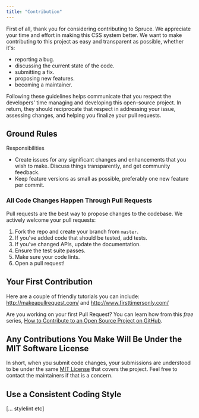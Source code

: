 ```yaml
---
title: "Contribution"
---
```


<p className="lead">First of all, thank you for considering contributing to Spruce. We appreciate your time and effort in making this CSS system better. We want to make contributing to this project as easy and transparent as possible, whether it's:</p>

- reporting a bug.
- discussing the current state of the code.
- submitting a fix.
- proposing new features.
- becoming a maintainer.

Following these guidelines helps communicate that you respect the developers' time managing and developing this open-source project. In return, they should reciprocate that respect in addressing your issue, assessing changes, and helping you finalize your pull requests.

## Ground Rules

Responsibilities
* Create issues for any significant changes and enhancements that you wish to make. Discuss things transparently, and get community feedback.
* Keep feature versions as small as possible, preferably one new feature per commit.

### All Code Changes Happen Through Pull Requests

Pull requests are the best way to propose changes to the codebase. We actively welcome your pull requests:

1. Fork the repo and create your branch from `master`.
2. If you've added code that should be tested, add tests.
3. If you've changed APIs, update the documentation.
4. Ensure the test suite passes.
5. Make sure your code lints.
6. Open a pull request!

## Your First Contribution

Here are a couple of friendly tutorials you can include: http://makeapullrequest.com/ and http://www.firsttimersonly.com/

Are you working on your first Pull Request? You can learn how from this *free* series, [How to Contribute to an Open Source Project on GitHub](https://app.egghead.io/playlists/how-to-contribute-to-an-open-source-project-on-github).

## Any Contributions You Make Will Be Under the MIT Software License

In short, when you submit code changes, your submissions are understood to be under the same [MIT License](http://choosealicense.com/licenses/mit/) that covers the project. Feel free to contact the maintainers if that is a concern.

## Use a Consistent Coding Style

[... stylelint etc]